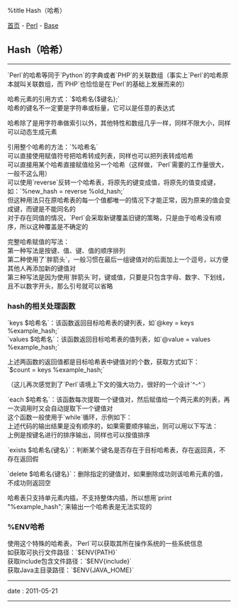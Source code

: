 %title Hash（哈希）

[[../../../index|首页]] - [[../index|Perl]] - [[index|Base]]
==Hash（哈希）==
----
`Perl`的哈希等同于`Python`的字典或者`PHP`的关联数组（事实上`Perl`的哈希原本就叫关联数组，而`PHP`也恰恰是在`Perl`的基础上发展而来的）

哈希元素的引用方式：`$哈希名{$键名};`<br>
哈希的键名不一定要是字符串或标量，它可以是任意的表达式

哈希除了是用字符串做索引以外，其他特性和数组几乎一样，同样不限大小，同样可以动态生成元素

引用整个哈希的方法：`%哈希名`<br>
可以直接使用赋值符号把哈希转成列表，同样也可以把列表转成哈希<br>
可以直接用某个哈希直接赋值给另一个哈希（这样做，`Perl`需要的工作量很大，一般不这么用）<br>

可以使用`reverse`反转一个哈希表，将原先的键变成值，将原先的值变成键，如：`%new_hash = reverse %old_hash;`<br>
但这种用法只在原哈希表的每一个值都唯一的情况下才能正常，因为原来的值会变成键，而键是不能同名的<br>
对于存在同值的情况，`Perl`会采取新键覆盖旧键的策略，只是由于哈希没有顺序，所以这种覆盖是不确定的

完整哈希赋值的写法：<br>
{{{Perl
<pre class='brush: perl'>
# 第一种写法
%example_hash = ("name", "Ruchee", "email", "my\@ruchee.com", "website", "www.ruchee.com");

# 第二种写法
%example_hash = ("name" => "Ruchee", "email" => "my\@ruchee.com", "website" => "www.ruchee.com",);

# 第三种写法
%example_hash = (name => Ruchee, email => "my\@ruchee.com", website => "www.ruchee.com",);
</pre>
}}}
第一种写法是按键、值、键、值的顺序排列<br>
第二种使用了`胖箭头`，一般习惯在最后一组键值对的后面加上一个逗号，以方便其他人再添加新的键值对<br>
第三种写法是因为使用`胖箭头`时，键或值，只要是只包含字母、数字、下划线，且不以数字开头，那么引号就可以省略

===hash的相关处理函数===
`keys $哈希名`：该函数返回目标哈希表的键列表，如`@key = keys %example_hash;`<br>
`values $哈希名`：该函数返回目标哈希表的值列表，如`@value = values %example_hash;`

上述两函数的返回值都是目标哈希表中键值对的个数，获取方式如下：<br>
`$count = keys %example_hash;`

（这儿再次感觉到了`Perl`语境上下文的强大功力，很好的一个设计`^-^`）

`each $哈希名`：该函数每次提取一个键值对，然后赋值给一个两元素的列表，再一次调用时又会自动提取下一个键值对<br>
这个函数一般使用于`while`循环，示例如下：<br>
{{{Perl
<pre class='brush: perl'>
while(($key, $value) = each %example_hash){
	print "$key => $value\n";
}
</pre>
}}}
上述代码的输出结果是没有顺序的，如果需要顺序输出，则可以用以下写法：<br>
{{{Perl
<pre class='brush: perl'>
foreach $key (sort keys %example_hash){
	print "$key => $example_hash{$key}\n";
}
</pre>
}}}
上例是按键名进行的排序输出，同样也可以按值排序

`exists $哈希名{键名}`：判断某个键名是否存在于目标哈希表，存在返回真，不存在返回假

`delete $哈希名{键名}`：删除指定的键值对，如果删除成功则该哈希元素的值，不成功则返回空

哈希表只支持单元素内插，不支持整体内插，所以想用`print "%example_hash";`来输出一个哈希表是无法实现的

===%ENV哈希===
使用这个特殊的哈希表，`Perl`可以获取其所在操作系统的一些系统信息<br>
如获取可执行文件路径：`$ENV{PATH}`<br>
获取include包含文件路径：`$ENV{include}`<br>
获取Java主目录路径：`$ENV{JAVA_HOME}`
----
<red>date</red> : 2011-05-21
----
